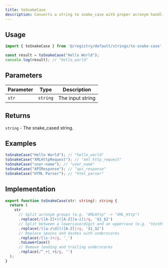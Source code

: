 ```yaml
---
title: toSnakeCase
description: Converts a string to snake_case with proper acronym handling
---
```


## Usage

```typescript
import { toSnakeCase } from '@/registry/default/strings/to-snake-case';

const result = toSnakeCase("Hello World");
console.log(result); // "hello_world"
```

## Parameters

| Parameter | Type     | Description      |
|-----------|----------|------------------|
| `str`     | `string` | The input string |

## Returns

`string` - The snake_cased string.

## Examples

```typescript
toSnakeCase("Hello World"); // "hello_world"
toSnakeCase("XMLHttpRequest"); // "xml_http_request"
toSnakeCase("user-name"); // "user_name"
toSnakeCase("APIResponse"); // "api_response"
toSnakeCase("HTML Parser"); // "html_parser"
```

## Implementation

```typescript
export function toSnakeCase(str: string): string {
  return (
    str
      // Split acronym groups (e.g. "XMLHttp" -> "XML_Http")
      .replace(/([A-Z]+)([A-Z][a-z])/g, '$1_$2')
      // Split between a lowercase/digit and an uppercase (e.g. "testHTTP" -> "test_HTTP")
      .replace(/([a-z\d])([A-Z])/g, '$1_$2')
      // Replace spaces and dashes with underscores
      .replace(/[\s-]+/g, '_')
      .toLowerCase()
      // Remove leading and trailing underscores
      .replace(/^_+|_+$/g, '')
  );
}
```
